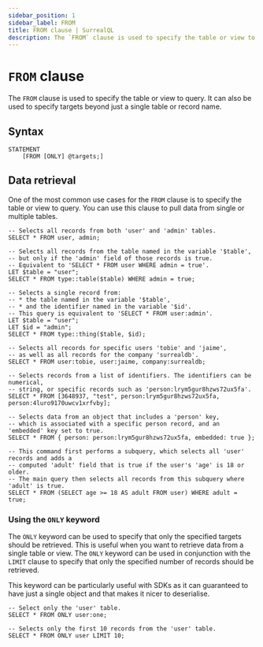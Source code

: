 ```yaml
---
sidebar_position: 1
sidebar_label: FROM
title: FROM clause | SurrealQL
description: The `FROM` clause is used to specify the table or view to query.
---
```


# `FROM` clause

The `FROM` clause is used to specify the table or view to query. It can also be used to specify targets beyond just a single table or record name.

## Syntax

```syntax title="Clause Syntax"
STATEMENT
    [FROM [ONLY] @targets;]
```

## Data retrieval 

One of the most common use cases for the `FROM` clause is to specify the table or view to query. You can use this clause to pull data from single or multiple tables.

```surql title="All the ways you can use the FROM clause"
-- Selects all records from both 'user' and 'admin' tables.
SELECT * FROM user, admin;

-- Selects all records from the table named in the variable '$table',
-- but only if the 'admin' field of those records is true.
-- Equivalent to 'SELECT * FROM user WHERE admin = true'.
LET $table = "user";
SELECT * FROM type::table($table) WHERE admin = true;

-- Selects a single record from:
-- * the table named in the variable '$table',
-- * and the identifier named in the variable '$id'.
-- This query is equivalent to 'SELECT * FROM user:admin'.
LET $table = "user";
LET $id = "admin";
SELECT * FROM type::thing($table, $id);

-- Selects all records for specific users 'tobie' and 'jaime',
-- as well as all records for the company 'surrealdb'.
SELECT * FROM user:tobie, user:jaime, company:surrealdb;

-- Selects records from a list of identifiers. The identifiers can be numerical,
-- string, or specific records such as 'person:lrym5gur8hzws72ux5fa'.
SELECT * FROM [3648937, "test", person:lrym5gur8hzws72ux5fa, person:4luro9170uwcv1xrfvby];

-- Selects data from an object that includes a 'person' key,
-- which is associated with a specific person record, and an 'embedded' key set to true.
SELECT * FROM { person: person:lrym5gur8hzws72ux5fa, embedded: true };

-- This command first performs a subquery, which selects all 'user' records and adds a
-- computed 'adult' field that is true if the user's 'age' is 18 or older.
-- The main query then selects all records from this subquery where 'adult' is true.
SELECT * FROM (SELECT age >= 18 AS adult FROM user) WHERE adult = true;
```

### Using the `ONLY` keyword

The `ONLY` keyword can be used to specify that only the specified targets should be retrieved. This is useful when you want to retrieve data from a single table or view. The `ONLY` keyword can be used in conjunction with the `LIMIT` clause to specify that only the specified number of records should be retrieved. 

This keyword can be particularly useful with SDKs as it can guaranteed to have just a single object and that makes it nicer to deserialise.

```surql title="Using the ONLY keyword"
-- Select only the 'user' table.
SELECT * FROM ONLY user:one;

-- Selects only the first 10 records from the 'user' table.
SELECT * FROM ONLY user LIMIT 10;
```




